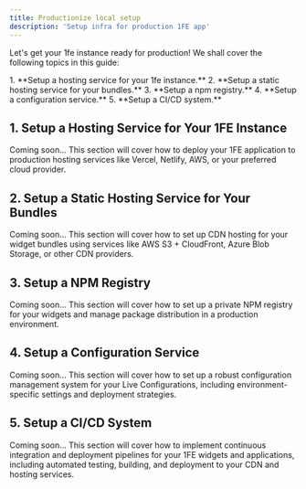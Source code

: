 ```yaml
---
title: Productionize local setup
description: 'Setup infra for production 1FE app'
---
```



Let's get your 1fe instance ready for production! We shall cover the following topics in this guide:
<div className="prose">
1. **Setup a hosting service for your 1fe instance.**
2. **Setup a static hosting service for your bundles.**
3. **Setup a npm registry.**
4. **Setup a configuration service.**
5. **Setup a CI/CD system.**
</div>

## 1. Setup a Hosting Service for Your 1FE Instance

Coming soon... This section will cover how to deploy your 1FE application to production hosting services like Vercel, Netlify, AWS, or your preferred cloud provider.

## 2. Setup a Static Hosting Service for Your Bundles

Coming soon... This section will cover how to set up CDN hosting for your widget bundles using services like AWS S3 + CloudFront, Azure Blob Storage, or other CDN providers.

## 3. Setup a NPM Registry

Coming soon... This section will cover how to set up a private NPM registry for your widgets and manage package distribution in a production environment.

## 4. Setup a Configuration Service

Coming soon... This section will cover how to set up a robust configuration management system for your Live Configurations, including environment-specific settings and deployment strategies.

## 5. Setup a CI/CD System

Coming soon... This section will cover how to implement continuous integration and deployment pipelines for your 1FE widgets and applications, including automated testing, building, and deployment to your CDN and hosting services.

